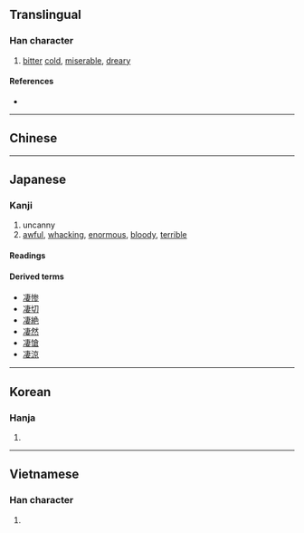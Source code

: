 {{also|淒|悽}}
{{character info/new}}
==Translingual==

===Han character===
{{Han char|rn=15|rad=冫|as=08|sn=10|four=35144|canj=IMJLV|ids=⿰冫妻}}

# [[bitter]] [[cold]], [[miserable]], [[dreary]]

====References====
* {{Han ref|kx=0132.330|dkj=01657|dj=0296.220|hdz=10299.010|uh=51C4|ud=20932|bh=D0E2|bd=53474}}

----

==Chinese==
{{zh-see|淒}}

----

==Japanese==

===Kanji===
{{ja-kanji|grade=|rs=冫08}}

# uncanny
# [[awful]], [[whacking]], [[enormous]], [[bloody]], [[terrible]]

====Readings====
{{ja-readings
|kanon=せい
|goon=さい
|kun=さむ-い, すさ-まじ.い, すご-い, すご-み, すご-む
}}

====Derived terms====
* [[凄惨]]
* [[凄切]]
* [[凄絶]]
* [[凄然]]
* [[凄愴]]
* [[凄涼]]

----

==Korean==

===Hanja===
{{ko-hanja|hangeul=처|rv=cheo|mr=ch'ŏ}}

# {{defn|lang=ko|sort=冫08}}

----

==Vietnamese==

===Han character===
{{vi-hantu|[[thê]]|rs=冫08}}

# {{defn|lang=vi|sort=冫08}}